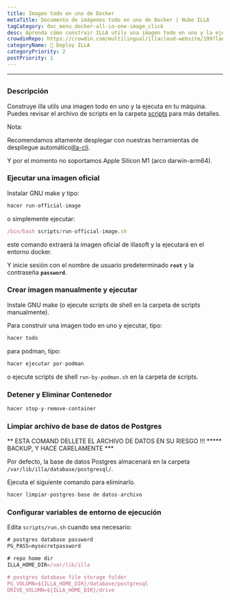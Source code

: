 ```yaml
---
title: Imagen todo en uno de Docker
metaTitle: Documento de imágenes todo en uno de Docker | Nube ILLA
tagCategory: doc_menu_docker-all-in-one-image_click
desc: Aprenda cómo construir ILLA utils una imagen todo en uno y la ejecute en su máquina.
crowdinRepo: https://crowdin.com/multilingual/illacloud-website/199?languages=es&filter=basic&value=0
categoryName: 👷 Deploy ILLA
categoryPriority: 2
postPriority: 1
---
```


* * *

## <h2 hidden>Imagen todo en uno de Docker</h2>

### Descripción

Construye illa utils una imagen todo en uno y la ejecuta en tu máquina. Puedes revisar el archivo de scripts en la carpeta [scripts](https://github.com/illacloud/deploy-illa-manually/blob/main/docker/scripts) para más detalles.

Nota:

Recomendamos altamente desplegar con nuestras herramientas de despliegue automático[illa-cli](https://github.com/illacloud/illa).

Y por el momento no soportamos Apple Silicon M1 (arco darwin-arm64).

### Ejecutar una imagen oficial

Instalar GNU make y tipo:

```jsx
hacer run-official-image
```

o simplemente ejecutar:

```jsx
/bin/bash scripts/run-official-image.sh
```

este comando extraerá la imagen oficial de illasoft y la ejecutará en el entorno docker.

Y inicie sesión con el nombre de usuario predeterminado **`root`** y la contraseña **`password`**.

### Crear imagen manualmente y ejecutar

Instale GNU make (o ejecute scripts de shell en la carpeta de scripts manualmente).

Para construir una imagen todo en uno y ejecutar, tipo:

```jsx
hacer todo
```

para podman, tipo:

```jsx
hacer ejecutar por-podman
```

o ejecute scripts de shell `run-by-podman.sh` en la carpeta de scripts.

### Detener y Eliminar Contenedor

```jsx
hacer stop-y-remove-container
```

### Limpiar archivo de base de datos de Postgres

** ESTA COMAND DELLETE EL ARCHIVO DE DATOS EN SU RIESGO !!! \*\*\*** BACKUP, Y HACE CARELAMENTE \*\*\*

Por defecto, la base de datos Postgres almacenará en la carpeta `/var/lib/illa/database/postgresql/`.

Ejecuta el siguiente comando para eliminarlo.

```jsx
hacer limpiar-postgres-base de datos-archivo
```

### Configurar variables de entorno de ejecución

Edita `scripts/run.sh` cuando sea necesario:

```jsx
# postgres database password
PG_PASS=mysecretpassword

# repo home dir
ILLA_HOME_DIR=/var/lib/illa

# postgres database file storage folder
PG_VOLUMN=${ILLA_HOME_DIR}/database/postgresql
DRIVE_VOLUMN=${ILLA_HOME_DIR}/drive
```
